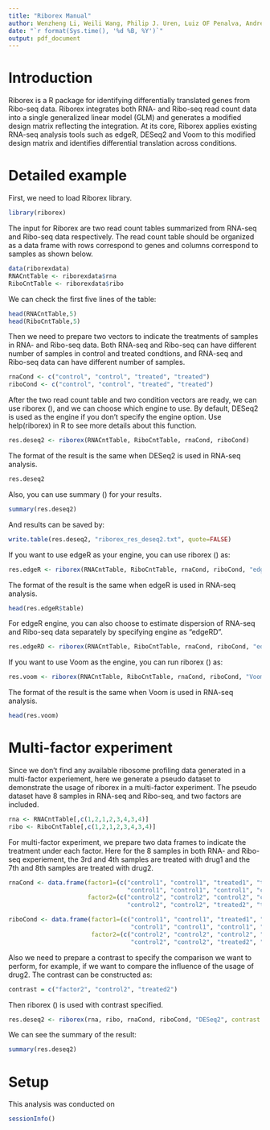 ```yaml
---
title: "Riborex Manual"
author: Wenzheng Li, Weili Wang, Philip J. Uren, Luiz OF Penalva, Andrew D. Smith 
date: "`r format(Sys.time(), '%d %B, %Y')`"
output: pdf_document
---
```


# Introduction
Riborex is a R package for identifying differentially translated genes from Ribo-seq
data. Riborex integrates both RNA- and Ribo-seq read count data into a single
generalized linear model (GLM) and generates a modified design matrix reflecting
the integration. At its core, Riborex applies existing RNA-seq analysis
tools such as edgeR, DESeq2 and Voom to this modified design matrix and identifies
differential translation across conditions. 

# Detailed example
First, we need to load Riborex library.
```r
library(riborex)
```

The input for Riborex are two read count tables summarized from RNA-seq and
Ribo-seq data respectively. The read count table should be organized as a
data frame with rows correspond to genes and columns correspond to samples as
shown below.
```r
data(riborexdata)
RNACntTable <- riborexdata$rna
RiboCntTable <- riborexdata$ribo
```

We can check the first five lines of the table:
```r
head(RNACntTable,5)
head(RiboCntTable,5)
```

Then we need to prepare two vectors to indicate the treatments of samples in RNA- and Ribo-seq data. 
Both RNA-seq and Ribo-seq can have different number of samples in control
and treated condtions, and RNA-seq and Ribo-seq data can have different number of samples.
```r
rnaCond <- c("control", "control", "treated", "treated")
riboCond <- c("control", "control", "treated", "treated")
```

After the two read count table and two condition vectors are ready,
we can use riborex (), and we can choose which engine to use.
By default, DESeq2 is used as the engine if you don't specify the
engine option. Use help(riborex) in R to see more details about this
function.
```r
res.deseq2 <- riborex(RNACntTable, RiboCntTable, rnaCond, riboCond)
```

The format of the result is the same when DESeq2 is used in RNA-seq analysis.
```r
res.deseq2
```

Also, you can use summary () for your results.
```r
summary(res.deseq2)
```

And results can be saved by:
```r
write.table(res.deseq2, "riborex_res_deseq2.txt", quote=FALSE)
```



If you want to use edgeR as your engine, you can use riborex () as:
```r
res.edgeR <- riborex(RNACntTable, RiboCntTable, rnaCond, riboCond, "edgeR")
```

The format of the result is the same when edgeR is used in RNA-seq analysis.
```r
head(res.edgeR$table)
```

For edgeR engine, you can also choose to estimate dispersion of RNA-seq and Ribo-seq
data separately by specifying engine as "edgeRD".
```r
res.edgeRD <- riborex(RNACntTable, RiboCntTable, rnaCond, riboCond, "edgeRD")
```

If you want to use Voom as the engine, you can run riborex () as:
```r
res.voom <- riborex(RNACntTable, RiboCntTable, rnaCond, riboCond, "Voom")
```

The format of the result is the same when Voom is used in RNA-seq analysis.
```r
head(res.voom)
```

# Multi-factor experiment

Since we don't find any available ribosome profiling data generated in a multi-factor experiement,
here we generate a pseudo dataset to demonstrate the usage of riborex in a multi-factor experiment.
The pseudo dataset have 8 samples in RNA-seq and Ribo-seq, and two factors are included.

```r
rna <- RNACntTable[,c(1,2,1,2,3,4,3,4)]
ribo <- RiboCntTable[,c(1,2,1,2,3,4,3,4)]
```

For multi-factor experiment, we prepare two data frames to indicate the treatment under each factor.
Here for the 8 samples in both RNA- and Ribo-seq experiement, the 3rd and 4th samples are treated with
drug1 and the 7th and 8th samples are treated with drug2.
```r
rnaCond <- data.frame(factor1=(c("control1", "control1", "treated1", "treated1", 
                                 "control1", "control1", "control1", "control1")),
                      factor2=(c("control2", "control2", "control2", "control2", 
                                 "control2", "control2", "treated2", "treated2")))

riboCond <- data.frame(factor1=(c("control1", "control1", "treated1", "treated1",
                                  "control1", "control1", "control1", "control1")),
                       factor2=(c("control2", "control2", "control2", "control2", 
                                  "control2", "control2", "treated2", "treated2")))
```

Also we need to prepare a contrast to specify the comparison we want to perform,
for example, if we want to compare the influence of the usage of drug2.
The contrast can be constructed as:
```r
contrast = c("factor2", "control2", "treated2")
```

Then riborex () is used with contrast specified.

```r
res.deseq2 <- riborex(rna, ribo, rnaCond, riboCond, "DESeq2", contrast = contrast)
```

We can see the summary of the result:
```r
summary(res.deseq2)
```

# Setup

This analysis was conducted on

```r
sessionInfo()
```


